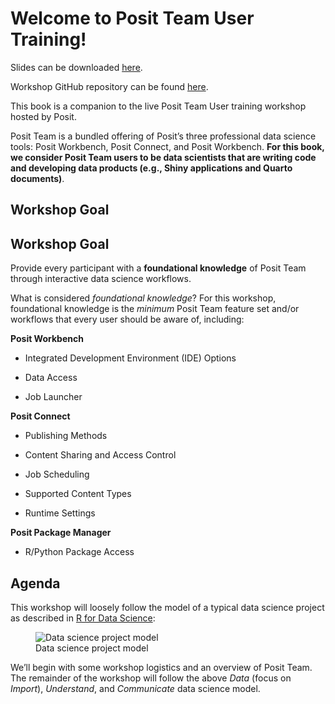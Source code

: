 # Welcome to Posit Team User Training! {.unnumbered}

Slides can be downloaded [here](https://drive.google.com/file/d/1AQqaVRl7S3PXOBh7in6RUfudykdvKMrh/view?usp=sharing).

Workshop GitHub repository can be found [here](https://github.com/ryjohnson09/gapminder-analysis.git).

This book is a companion to the live Posit Team User training workshop hosted by Posit.

Posit Team is a bundled offering of Posit's three professional data science tools: Posit Workbench, Posit Connect, and Posit Workbench. **For this book, we consider Posit Team users to be data scientists that are writing code and developing data products (e.g., Shiny applications and Quarto documents)**.

## Workshop Goal {.unnumbered}

::: callout-note
## Workshop Goal

Provide every participant with a **foundational knowledge** of Posit Team through interactive data science workflows.
:::

What is considered *foundational knowledge*? For this workshop, foundational knowledge is the *minimum* Posit Team feature set and/or workflows that every user should be aware of, including:

**Posit Workbench**

-   Integrated Development Environment (IDE) Options

-   Data Access

-   Job Launcher

**Posit Connect**

-   Publishing Methods

-   Content Sharing and Access Control

-   Job Scheduling

-   Supported Content Types

-   Runtime Settings

**Posit Package Manager**

-   R/Python Package Access

## Agenda {.unnumbered}

This workshop will loosely follow the model of a typical data science project as described in [R for Data Science](https://r4ds.hadley.nz/):

![Data science project model](images/data-science-model.png){#fig-data-science-model fig-align="center"}

We'll begin with some workshop logistics and an overview of Posit Team. The remainder of the workshop will follow the above *Data* (focus on *Import*), *Understand*, and *Communicate* data science model.
